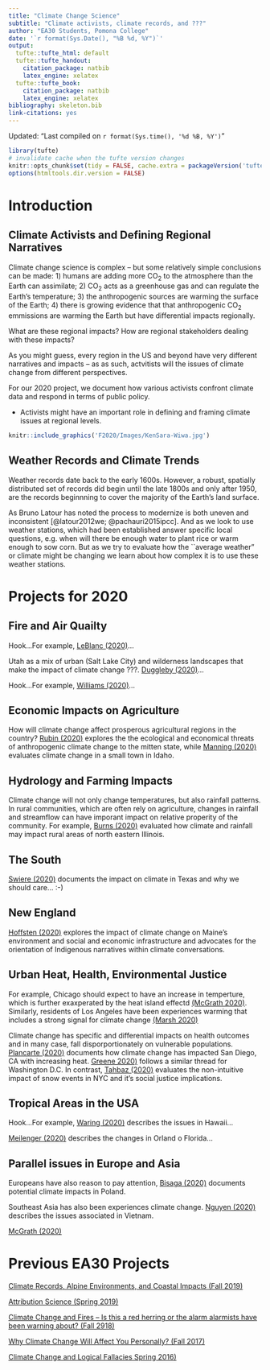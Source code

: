 ```yaml
---
title: "Climate Change Science"
subtitle: "Climate activists, climate records, and ???"
author: "EA30 Students, Pomona College"
date: '`r format(Sys.Date(), "%B %d, %Y")`'
output:
  tufte::tufte_html: default
  tufte::tufte_handout:
    citation_package: natbib
    latex_engine: xelatex
  tufte::tufte_book:
    citation_package: natbib
    latex_engine: xelatex
bibliography: skeleton.bib
link-citations: yes
---
```

Updated: "Last compiled on `r format(Sys.time(), '%d %B, %Y')`"

```r
library(tufte)
# invalidate cache when the tufte version changes
knitr::opts_chunk$set(tidy = FALSE, cache.extra = packageVersion('tufte'))
options(htmltools.dir.version = FALSE)
```
# Introduction

## Climate Activists and Defining Regional Narratives

Climate change science is complex -- but some relatively simple conclusions can be made: 1) humans are adding more CO~2~ to the atmosphere than the Earth can assimilate; 2) CO~2~ acts as a greenhouse gas and can regulate the Earth's temperature; 3) the anthropogenic sources are warming the surface of the Earth; 4) there is growing evidence that that anthropogenic CO~2~ emmissions are warming the Earth but have differential impacts regionally. 

What are these regional impacts? How are regional stakeholders dealing with these impacts?

As you might guess, every region in the US and beyond have very different narratives and impacts -- as as such, actvitists will  the issues of climate change from different perspectives. 

For our 2020 project, we document how various activists confront climate data and respond in terms of public policy. 

 - Activists might have an important role in defining and framing climate issues at regional levels.

```r
knitr::include_graphics('F2020/Images/KenSara-Wiwa.jpg')
```

## Weather Records and Climate Trends

Weather records date back to the early 1600s. However, a robust, spatially distributed set of records did begin until the late 1800s and only after 1950, are the records beginnning to cover the majority of the Earth's land surface. 

As Bruno Latour has noted the process to modernize is both uneven and inconsistent [@latour2012we; @pachauri2015ipcc]. And as we look to use weather stations, which had been established answer specific local questions, e.g. when will there be enough water to plant rice or warm enough to sow corn. But as we try to evaluate how the ``average weather" or climate might be changing we learn about how complex it is to use these weather stations. 

# Projects for 2020

## Fire and Air Quailty 

Hook...For example, [LeBlanc (2020)](F2020/LeBlanc.html)...

Utah as a mix of urban (Salt Lake City) and wilderness landscapes that make the impact of climate change ???. [Duggleby (2020)](F2020/Duggleby.html)...

Hook...For example, [Williams (2020)](F2020/Williams.html)...

## Economic Impacts on Agriculture

How will climate change affect prosperous agricultural regions in the country? [Rubin (2020)](F2020/Rubin.html) explores the the ecological and economical threats of anthropogenic climate change to the mitten state, while [Manning (2020)](F2020/Manning.html) evaluates climate change in a small town in Idaho. 

## Hydrology and Farming Impacts

Climate change will not only change temperatures, but also rainfall patterns. In rural communities, which are often rely on agriculture, changes in rainfall and streamflow can have imporant impact on relative properity of the community. For example, [Burns (2020)](F2020/Burns.html) evaluated how climate and rainfall may impact rural areas of north eastern Illinois. 

## The South

[Swiere (2020)](F2020/Swiere.html) documents the impact on climate in Texas and why we should care... :-)

## New England

[Hoffsten (2020)](F2020/Hoffsten.html) explores the impact of climate change on Maine's environment and social and economic infrastructure and advocates for the orientation of Indigenous narratives within climate conversations.

## Urban Heat, Health, Environmental Justice

For example, Chicago should expect to have an increase in temperture, which is further exaxperated by the heat island effectd [(McGrath 2020)](F2020/McGrath.html). Similarly, residents of Los Angeles have been experiences warming that includes a strong signal for climate change [(Marsh 2020)](F2020/Marsh.html)

Climate change has specific and differential impacts on health outcomes and in many case, fall disporportionately on vulnerable populations. [Plancarte (2020)](F2020/Plancarte.html) documents how climate change has impacted San Diego, CA with increasing heat. [Greene 2020)](F2020/Greene.html) follows a similar thread for Washington D.C.  In contrast, [Tahbaz (2020)](F2020/Tahbaz.html) evaluates the non-intuitive impact of snow events in NYC and it's social justice implications. 

## Tropical Areas in the USA

Hook...For example, [Waring (2020)](F2020/Waring.html) describes the issues in Hawaii...

[Meilenger (2020)](F2020/Meilenger.html) describes the changes in Orland o Florida...

## Parallel issues in Europe and Asia

Europeans have also reason to pay attention, [Bisaga (2020)](F2020/Bisaga.html) documents potential climate impacts in Poland.

Southeast Asia has also been experiences climate change. [Nguyen (2020)](F2020/Nguyen.html) describes the issues associated in Vietnam. 

[McGrath (2020)](F2020/McGrath.html)



# Previous EA30 Projects

[Climate Records, Alpine Environments, and Coastal Impacts (Fall 2019)](F2019/index_2019F.html)

[Attribution Science (Spring 2019)](S2019/index_2019S.html)

[Climate Change and Fires -- Is this a red herring or the alarm alarmists have been warning about? (Fall 2918)](F2018/index_2018F.html)

[Why Climate Change Will Affect You Personally? (Fall 2017)](F2017/index_2017F.html)

[Climate Change and Logical Fallacies Spring 2016)](S2017/index_2017S.html)
